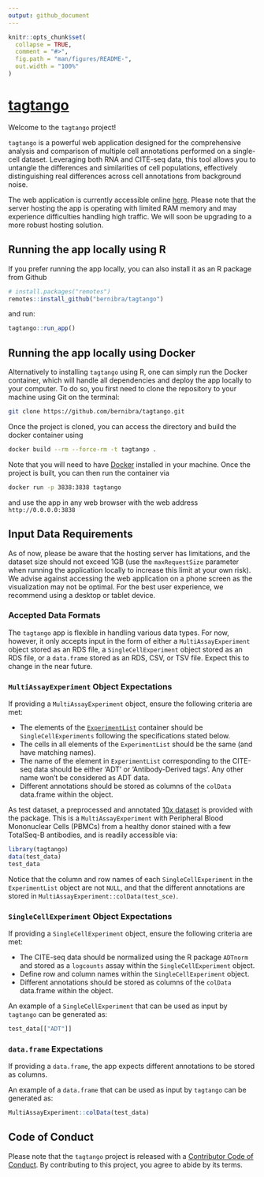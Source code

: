 ```yaml
---
output: github_document
---
```


<!-- README.md is generated from README.Rmd. Please edit that file -->
<!-- Good examples for for the README and article:
        - https://github.com/LieberInstitute/spatialLIBD/blob/devel/README.Rmd
-->

```r
knitr::opts_chunk$set(
  collapse = TRUE,
  comment = "#>",
  fig.path = "man/figures/README-",
  out.width = "100%"
)
```

# [tagtango](https://bernibra.shinyapps.io/tagtango/)

<!-- badges: start -->
<!-- badges: end -->

Welcome to the `tagtango` project!

`tagtango` is a powerful web application designed for the comprehensive analysis and comparison of multiple cell annotations performed on a single-cell dataset. Leveraging both RNA and CITE-seq data, this tool allows you to untangle the differences and similarities of cell populations, effectively distinguishing real differences across cell annotations from background noise.

The web application is currently accessible online [here](https://bernibra.shinyapps.io/tagtango/). Please note that the server hosting the app is operating with limited RAM memory and may experience difficulties handling high traffic. We will soon be upgrading to a more robust hosting solution.

## Running the app locally using R

If you prefer running the app locally, you can also install it as an R package from Github

```r
# install.packages("remotes")
remotes::install_github("bernibra/tagtango") 
```

and run:

```r
tagtango::run_app()
```

## Running the app locally using Docker

Alternatively to installing `tagtango` using R, one can simply run the Docker container, which will handle all dependencies and deploy the app locally to your computer. To do so, you first need to clone the repository to your machine using Git on the terminal:

```bash
git clone https://github.com/bernibra/tagtango.git
```

Once the project is cloned, you can access the directory and build the docker container using

```bash
docker build --rm --force-rm -t tagtango .
```

Note that you will need to have [Docker](https://docs.docker.com/get-docker/) installed in your machine. Once the project is built, you can then run the container via

```bash
docker run -p 3838:3838 tagtango
```

and use the app in any web browser with the web address `http://0.0.0.0:3838`

## Input Data Requirements
As of now, please be aware that the hosting server has limitations, and the dataset size should not exceed 1GB (use the `maxRequestSize` parameter when running the application locally to increase this limit at your own risk). We advise against accessing the web application on a phone screen as the visualization may not be optimal. For the best user experience, we recommend using a desktop or tablet device.

### Accepted Data Formats
The `tagtango` app is flexible in handling various data types. For now, however, it only accepts input in the form of either a `MultiAssayExperiment` object stored as an RDS file, a `SingleCellExperiment` object stored as an RDS file, or a `data.frame` stored as an RDS, CSV, or TSV file. Expect this to change in the near future.

### `MultiAssayExperiment` Object Expectations
If providing a `MultiAssayExperiment` object, ensure the following criteria are met:

* The elements of the [`ExperimentList`](https://rdrr.io/bioc/MultiAssayExperiment/f/vignettes/MultiAssayExperiment.Rmd) container should be `SingleCellExperiments` following the specifications stated below.
* The cells in all elements of the `ExperimentList` should be the same (and have matching names).
* The name of the element in `ExperimentList` corresponding to the CITE-seq data should be either 'ADT' or 'Antibody-Derived tags'. Any other name won't be considered as ADT data.
* Different annotations should be stored as columns of the `colData` data.frame within the object.

As test dataset, a preprocessed and annotated [10x dataset](https://support.10xgenomics.com/single-cell-gene-expression/datasets/3.0.0/pbmc_10k_protein_v3) is provided  with the package. This is a `MultiAssayExperiment` with Peripheral Blood Mononuclear Cells (PBMCs) from a healthy donor stained with a few TotalSeq-B antibodies, and is readily accessible via:

```r
library(tagtango)
data(test_data)
test_data
```

Notice that the column and row names of each `SingleCellExperiment` in the `ExperimentList` object are not `NULL`, and that the different annotations are stored in `MultiAssayExperiment::colData(test_sce)`.

### `SingleCellExperiment` Object Expectations
If providing a `SingleCellExperiment` object, ensure the following criteria are met:

* The CITE-seq data should be normalized using the R package `ADTnorm` and stored as a `logcounts` assay within the `SingleCellExperiment` object.
* Define row and column names within the `SingleCellExperiment` object.
* Different annotations should be stored as columns of the `colData` data.frame within the object.

An example of a `SingleCellExperiment` that can be used as input by `tagtango` can be generated as:

```r
test_data[["ADT"]]
```


### `data.frame` Expectations
If providing a `data.frame`, the app expects different annotations to be stored as columns.

An example of a `data.frame` that can be used as input by `tagtango` can be generated as:

```r
MultiAssayExperiment::colData(test_data)
```

## Code of Conduct
  
Please note that the `tagtango` project is released with a [Contributor Code of Conduct](https://github.com/bernibra/tagtango?tab=coc-ov-file#readme). By contributing to this project, you agree to abide by its terms.



